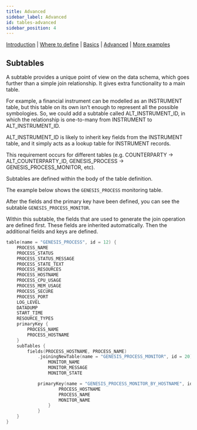 ```yaml
---
title: Advanced
sidebar_label: Advanced
id: tables-advanced
sidebar_position: 4
---
```




[Introduction](/creating-applications/defining-your-application/data-model/tables/tables/)  | [Where to define](/creating-applications/defining-your-application/data-model/tables/tables-define/) | [Basics](/creating-applications/defining-your-application/data-model/tables/tables-basics/) |  [Advanced](/creating-applications/defining-your-application/data-model/tables/tables-advanced/) | [More examples](/creating-applications/defining-your-application/data-model/tables/tables-examples/) 




## Subtables

A subtable provides a unique point of view on the data schema, which goes further than a simple join relationship. It gives extra functionality to a main table.

For example, a financial instrument can be modelled as an INSTRUMENT table, but this table on its own isn’t enough to represent all the possible symbologies. So, we could add a subtable called ALT_INSTRUMENT_ID, in which the relationship is one-to-many from INSTRUMENT to ALT_INSTRUMENT_ID.

ALT_INSTRUMENT_ID is likely to inherit key fields from the INSTRUMENT table, and it simply acts as a lookup table for INSTRUMENT records.

This requirement occurs for different tables (e.g. COUNTERPARTY → ALT_COUNTERPARTY_ID, GENESIS_PROCESS → GENESIS_PROCESS_MONITOR, etc).

Subtables are defined within the body of the table definition. 

The example below shows the `GENESIS_PROCESS` monitoring table.

After the fields and the primary key have been defined, you can see the subtable `GENESIS_PROCESS_MONITOR`.

Within this subtable, the fields that are used to generate the join operation are defined first. These fields are inherited automatically. Then the additional fields and keys are defined.


```kotlin
table(name = "GENESIS_PROCESS", id = 12) {
    PROCESS_NAME
    PROCESS_STATUS
    PROCESS_STATUS_MESSAGE
    PROCESS_STATE_TEXT
    PROCESS_RESOURCES
    PROCESS_HOSTNAME
    PROCESS_CPU_USAGE
    PROCESS_MEM_USAGE
    PROCESS_SECURE
    PROCESS_PORT
    LOG_LEVEL
    DATADUMP
    START_TIME
    RESOURCE_TYPES
    primaryKey {
        PROCESS_NAME
        PROCESS_HOSTNAME
    }
    subTables {
        fields(PROCESS_HOSTNAME, PROCESS_NAME)
            .joiningNewTable(name = "GENESIS_PROCESS_MONITOR", id = 20) {
                MONITOR_NAME
                MONITOR_MESSAGE
                MONITOR_STATE

            primaryKey(name = "GENESIS_PROCESS_MONITOR_BY_HOSTNAME", id = 1) {
                    PROCESS_HOSTNAME
                    PROCESS_NAME
                    MONITOR_NAME
                }
            }
    }
}
```



